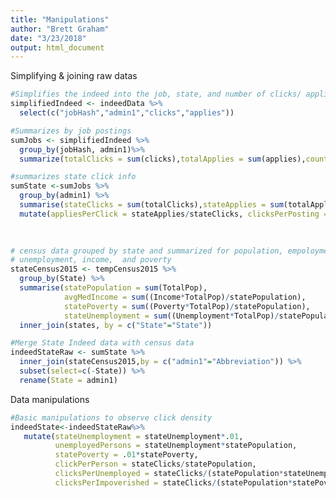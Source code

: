 ```yaml
---
title: "Manipulations"
author: "Brett Graham"
date: "3/23/2018"
output: html_document
---
```

Simplifying & joining raw datas
```r
#Simplifies the indeed into the job, state, and number of clicks/ applications  
simplifiedIndeed <- indeedData %>%
  select(c("jobHash","admin1","clicks","applies"))
```

```r
#Summarizes by job postings
sumJobs <- simplifiedIndeed %>%
  group_by(jobHash, admin1)%>%
  summarize(totalClicks = sum(clicks),totalApplies = sum(applies),count = n())
```

```r
#summarizes state click info
sumState <-sumJobs %>%
  group_by(admin1) %>%
  summarise(stateClicks = sum(totalClicks),stateApplies = sum(totalApplies),jobPostings = sum(count)) %>%
  mutate(appliesPerClick = stateApplies/stateClicks, clicksPerPosting = stateClicks/jobPostings)
  
  
```

```r
# census data grouped by state and summarized for population, empoloyment,
# unemployment, income,  and poverty
stateCensus2015 <- tempCensus2015 %>%
  group_by(State) %>%
  summarise(statePopulation = sum(TotalPop), 
            avgMedIncome = sum((Income*TotalPop)/statePopulation), 
            statePoverty = sum((Poverty*TotalPop)/statePopulation), 
            stateUnemployment = sum((Unemployment*TotalPop)/statePopulation)) %>%
  inner_join(states, by = c("State"="State"))
```

```r
#Merge State Indeed data with census data
indeedStateRaw <- sumState %>%
  inner_join(stateCensus2015,by = c("admin1"="Abbreviation")) %>%
  subset(select=c(-State)) %>%
  rename(State = admin1)
```

Data manipulations

```r
#Basic manipulations to observe click density
indeedState<-indeedStateRaw%>%
   mutate(stateUnemployment = stateUnemployment*.01,
          unemployedPersons = stateUnemployment*statePopulation,
          statePoverty = .01*statePoverty,
          clickPerPerson = stateClicks/statePopulation,
          clicksPerUnemployed = stateClicks/(statePopulation*stateUnemployment),
          clicksPerImpoverished = stateClicks/(statePopulation*statePoverty))
```


